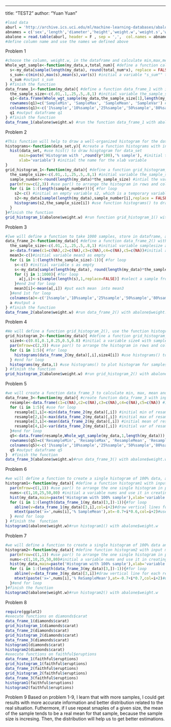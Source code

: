 ---
title: "TEST2"
author: "Yuan Yuan"
```r
#load data 
aburl = 'http://archive.ics.uci.edu/ml/machine-learning-databases/abalone/abalone.data'#initial aburl as the data from the website
abnames = c('sex','length','diameter','height','weight.w','weight.s','weight.v','weight.sh','rings')#initial abanames as different variables
abalone = read.table(aburl, header = F , sep = ',',  col.names = abnames)
#define column name and use the names we defined above
```

Problem 1
```r
#choose the column, weight.w, in the dataframe and calculate min,max,mean and var based on the given information. Then, putting results into a dataframe, rename the rows and columns, and outputting the dataframe.
Whole_wgt_sample<-function(my_data,x,total_num){ #define a function called Whole_wgt_sample with inputs: my_data, x and total_num inputs. my_data is the data we use, x is the samplesize and total_num is the total number of samples in my_data
  s<-my_data[sample(length(my_data), round(total_num*x), replace = FALSE)] #initial a variable to store selected samples from my_data with samplesize, x
  s_sum<-c(min(s),max(s),mean(s),var(s)) #initial a variable "s_sum"" to store the min, max, mean and variance of s 
  s_sum #output s_sum
} #finish the function
data_frame_1<-function(my_data){ #define a function data_frame_1 with input my_data 
  the_sample_size<-c(.01,.1,.25,.5,.8,1) #initial variable the_sample_size and put the percentage of the_sample_size we want in it 
  q1<-data.frame(Whole_wgt_sample(my_data,the_sample_size[1],length(my_data)),Whole_wgt_sample(my_data,the_sample_size[2],length(my_data)),Whole_wgt_sample(my_data,the_sample_size[3],length(my_data)),Whole_wgt_sample(my_data,the_sample_size[4],length(my_data)),Whole_wgt_sample(my_data,the_sample_size[5],length(my_data)),Whole_wgt_sample(my_data,the_sample_size[6],length(my_data))) #initial dataframe q1 and put the output of Whole_wgt_sample with 5 different kinds of sample sizes together into it
  rownames(q1)=c('SampleMin', 'SampleMax', 'SampleMean', 'SampleVar') #initial names for q1's rows
  colnames(q1)<-c('1%sample','10%sample','25%sample','50%sample','80%sample','100%sample') #initial names for q1's columns
  q1 #output dataframe q1
} #finish the function
data_frame_1(abalone$weight.w) #run the function data_frame_1 with abalone$weight.w data
```

Problem 2
```r
#This function will help to draw a well-organized histogram for the data we use. Then we create function grid_histogram_1 to draw a grid of histograms for each sample size by using par() and for loop function
histograms<-function(data_set,y){ #create a function histograms with input data_set and y, data_set is the data we use and y is the samplesize
  hist(data_set, #use hist() to draw hisgtogram for data_set 
      main=paste('Histogram with ',round(y*100),'% sample'), #initial the title for histogram
      xlab='variable') #initial the name for the xlab variable
}
grid_histogram_1<-function(my_data){ #define a function grid_histogram_1 with input my_data
  the_sample_size<-c(.01,.1,.25,.5,.8,1) #initial variable the_sample_size and put the percentage of samplesize into it 
  sample_number<-round(length(my_data)*the_sample_size) #intial the variable sample_number which is the number of samples taken for each samplesize
  par(mfrow=c(2,3)) #use par() to arrange the histogram in rows and columns with the parameters 2 and 3
  for (i in 1:(length(sample_number))){ #for loop
    s2<-c() #initial an empty variable s2, which is a temporary variable for drawing the histogram.
    s2<-my_data[sample(length(my_data),sample_number[i],replace = FALSE)] #define s2 as the samples selected from my_data
    histograms(s2,the_sample_size[i]) #use function histograms() to draw individual histogram for the certain samplesize
  }
}#finish the function
grid_histogram_1(abalone$weight.w) #run function grid_histogram_1() with abalone$weight.w
```

Problem 3
```r
#]we will define a function to take 1000 samples, store in dataframe, and calculate the means for every 1000 samples, then store in a variable
data_frame_2<-function(my_data){ #define a function data_frame_2() with input my_data
  the_sample_size<-c(.01,.1,.25,.5,.8,1) #initial variable samplesize and put the percentage of samplesize we want in it 
  a<-data.frame(c1=c(NA),c2=c(NA),c3=c(NA),c4=c(NA),c5=c(NA))#initial an empty dataframe a with 5 columns
  mean3<-c()#initial variable mean3 as empty
  for (i in 1:(length(the_sample_size)-1)){ #for loop
    s<-c() #initial variable s as empty
    s<-my_data[sample(length(my_data), round(length(my_data)*the_sample_size[i]), replace = FALSE)]#define s as the samples selected from my_data
    for (j in 1:1000){ #for loop
      a[j,i]<-s[sample(length(s),1,replace=FALSE)] #select a sample from s and put it into dataframe a
    }#end 2nd for loop
    mean3[i]<-mean(a[,i]) #put each mean  into mean3
  }#end 1st for loop
  colnames(a)<-c('1%sample','10%sample','25%sample','50%sample','80%sample') #name a's columns 
  a #output a
} #finish the function
data_frame_2(abalone$weight.w) #run data_frame_2() with abalone$weight.w
```

Problem 4
```r
#We will define a function grid_histogram_2(), use the function histograms() to create the grid of histograms for all columns in a 
grid_histogram_2<-function(my_data){ #define a function grid_histogram_2() with input my_data
  size4<-c(0.01,0.1,0.25,0.5,0.8) #initial a variable size4 with samplesize which we used for a
  par(mfrow=c(2,3)) #use par() to arrange the histogram in rows and columns, with parameters 2 and 3
  for (i in 1:5){ #for loop
    histograms(data_frame_2(my_data)[,i],size4[i]) #use histograms() to plot histograms for all columns in a 
  } #end for loop
  histograms(my_data,1) #use histograms() to plot histogram for samples
} #finish the function
grid_histogram_2(abalone$weight.w) #run grid_histogram_2() with abalone$weight.w
```

Problem 5
```r
#we will create a function data_frame_3 to calculate min, max, mean and variance of each column in dataframe a and the 100% sample
data_frame_3<-function(my_data){ #create function data_frame_3 with input my_data
  resample<-data.frame(c1=c(NA),c2=c(NA),c3=c(NA),c4=c(NA),c5=c(NA)) #initial an empty dataframe resample with 5 columns
  for (i in 1:5){ #use for loop
    resample[1,i]<-min(data_frame_2(my_data)[,i]) #initial min of resample columns
    resample[2,i]<-max(data_frame_2(my_data)[,i]) #initial max of resample columns
    resample[3,i]<-mean(data_frame_2(my_data)[,i]) #initial mean of resample columns
    resample[4,i]<-var(data_frame_2(my_data)[,i]) #initial var of resample columns
  }#end for loop
  q5<-data.frame(resample,Whole_wgt_sample(my_data,1,length(my_data))) #initial dataframe q5 and put resample and 100% sample together in q5
  rownames(q5)=c('ResampleMin', 'ResampleMax', 'ResampleMean', 'ResampleVar')#initial names for q5's rows
  colnames(q5)<-c('1%sample','10%sample','25%sample','50%sample','80%sample','100%sample') #initial names for q5's columns
  q5 #output dataframe q5
}  #finish the function
data_frame_3(abalone$weight.w)#run data_frame_3() with abalone$weight.w
```

Problem 6
```r
#we will define a function to create a single histogram of 100% data, and label lines that represent the 1%, 10%, 25%, 50%, and 80% SampleMean
histogram1<-function(my_data){ #define a function histogram1 with input my_data
  par(mfrow=c(1,1)) #use par() to arrange the one single histogram in plots area
  nums<-c(1,10,25,50,80) #initial a variable nums and use it in creating the text for each lines represent the 1%, 10%, 25%, 50%, and 80% SampleMean in histogram
  hist(my_data,main=paste('Histogram with 100% sample'),xlab='variable')#use hist() to create histogram with input my_data, name the title 'Histogram with 100% sample
  for (i in 1:(length(data_frame_1(my_data)[3,])-1)){#for loop
    abline(v=data_frame_1(my_data)[3,i],col=i+2)#draw vertical lines for each samplemean with different color
    mtext(paste('x=',nums[i],'% SampleMean'),at=-0.7+i*0.6,col=i+2)#use mtext to write text x=i% SampleMean for each vertical line with certain color in histogram
  } #end for loop
} #finish the  function
histogram1(abalone$weight.w)#run histogram1() with abalone$weight.w
```

Problem 7
```r
#we will define a function to create a single histogram of 100% data and overlay and label lines that represent the 1%, 10%, 25%, 50%, and 80% ResampleMean
histogram2<-function(my_data){ #define function histogram2 with input my_data
  par(mfrow=c(1,1)) #use par() to arrange the one single histogram in plots area
  nums<-c(1,10,25,50,80)#initial a variable nums and use it in creating the xtext for each lines represent the 1%, 10%, 25%, 50%, and 80% resampleMean in histogram
  hist(my_data,main=paste('Histogram with 100% sample'),xlab='variable')#use hist() to create histogram with my_data, and name the title 'Histogram with 100% sample'
  for (i in 1:(length(data_frame_3(my_data)[3,])-1)){#for loop
    abline(v=data_frame_3(my_data)[3,i])#draw vertical line for each resamplemean 
    mtext(paste('x=',nums[i],'% ReSampleMean'),at=-0.7+i*0.7,col=i+2)#use mtext to write text x=i% ReampleMean for each vertical line with certain color in histogram
  }#end for loop
}#finish the function
histogram2(abalone$weight.w)#run histogram2() with abalone$weight.w
```

Problem 8
```r
require(ggplot2)
#execute functions on diamonds$carat
data_frame_1(diamonds$carat)
grid_histogram_1(diamonds$carat)
data_frame_2(diamonds$carat)
grid_histogram_2(diamonds$carat)
data_frame_3(diamonds$carat)
histogram1(diamonds$carat)
histogram2(diamonds$carat)
#execute functions on faithful$eruptions
data_frame_1(faithful$eruptions)
grid_histogram_1(faithful$eruptions)
data_frame_2(faithful$eruptions)
grid_histogram_2(faithful$eruptions)
data_frame_3(faithful$eruptions)
histogram1(faithful$eruptions)
histogram2(faithful$eruptions)
```

Problem 9
Based on problem 1-9, I learn that with more samples, I could get results with more accurate information and better distribution related to the real situation. Futhermore, if I use repeat smaples of a given size, the mean of the sample tends to be a real mean for that sample, because the sample size is incresing. Then, the distribution will help us to get better estimations.

